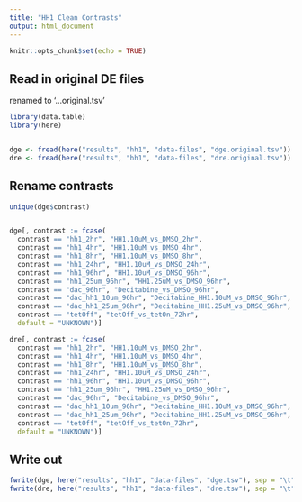 ```yaml
---
title: "HH1 Clean Contrasts"
output: html_document
---
```


```r
knitr::opts_chunk$set(echo = TRUE)
```

## Read in original DE files

renamed to '...original.tsv'

```r
library(data.table)
library(here)


dge <- fread(here("results", "hh1", "data-files", "dge.original.tsv"))
dre <- fread(here("results", "hh1", "data-files", "dre.original.tsv"))
```

## Rename contrasts

```r
unique(dge$contrast)


dge[, contrast := fcase(
  contrast == "hh1_2hr", "HH1.10uM_vs_DMSO_2hr",
  contrast == "hh1_4hr", "HH1.10uM_vs_DMSO_4hr",
  contrast == "hh1_8hr", "HH1.10uM_vs_DMSO_8hr",
  contrast == "hh1_24hr", "HH1.10uM_vs_DMSO_24hr",
  contrast == "hh1_96hr", "HH1.10uM_vs_DMSO_96hr",
  contrast == "hh1_25um_96hr", "HH1.25uM_vs_DMSO_96hr",
  contrast == "dac_96hr", "Decitabine_vs_DMSO_96hr",
  contrast == "dac_hh1_10um_96hr", "Decitabine_HH1.10uM_vs_DMSO_96hr",
  contrast == "dac_hh1_25um_96hr", "Decitabine_HH1.25uM_vs_DMSO_96hr",
  contrast == "tetOff", "tetOff_vs_tetOn_72hr",
  default = "UNKNOWN")]

dre[, contrast := fcase(
  contrast == "hh1_2hr", "HH1.10uM_vs_DMSO_2hr",
  contrast == "hh1_4hr", "HH1.10uM_vs_DMSO_4hr",
  contrast == "hh1_8hr", "HH1.10uM_vs_DMSO_8hr",
  contrast == "hh1_24hr", "HH1.10uM_vs_DMSO_24hr",
  contrast == "hh1_96hr", "HH1.10uM_vs_DMSO_96hr",
  contrast == "hh1_25um_96hr", "HH1.25uM_vs_DMSO_96hr",
  contrast == "dac_96hr", "Decitabine_vs_DMSO_96hr",
  contrast == "dac_hh1_10um_96hr", "Decitabine_HH1.10uM_vs_DMSO_96hr",
  contrast == "dac_hh1_25um_96hr", "Decitabine_HH1.25uM_vs_DMSO_96hr",
  contrast == "tetOff", "tetOff_vs_tetOn_72hr",
  default = "UNKNOWN")]
```

## Write out

```r
fwrite(dge, here("results", "hh1", "data-files", "dge.tsv"), sep = "\t")
fwrite(dre, here("results", "hh1", "data-files", "dre.tsv"), sep = "\t")
```

